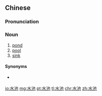 ==Chinese==
{{zh-forms}}

===Pronunciation===
{{zh-pron
|m=shuǐchí
|c=seoi2 ci4
|h=pfs=súi-chhṳ̀
|mn=chúi-tî
|cat=n
}}

===Noun===
{{zh-noun}}

# [[pond]]
# [[pool]]
# [[sink]]

====Synonyms====
* {{sense|pond}} {{zh-l|水塘}}

[[io:水池]]
[[mg:水池]]
[[pt:水池]]
[[tl:水池]]
[[chr:水池]]
[[zh:水池]]